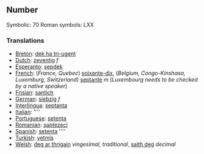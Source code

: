 ==Number==

Symbolic: 70
Roman symbols: LXX

===Translations===

*[[Breton]]: [[dek ha tri-ugent]]
*[[Dutch]]: [[zeventig]] ''f''
*[[Esperanto]]: [[sepdek]]
*[[French]]: (''France, Quebec'') [[soixante-dix]], (''Belgium, Congo-Kinshasa, Luxemburg, Switzerland'') [[septante]] ''m'' (''Luxembourg needs to be checked by a native speaker'')
*[[Frisian]]: [[santich]]
*[[German]]: [[siebzig]] ''f''
*[[Interlingua]]: [[septanta]]
*[[Italian]]: [[]] ''''
*[[Portuguese]]: [[setenta]]
*[[Romanian]]: [[şaptezeci]]
*[[Spanish]]: [[setenta]] ''''
*[[Turkish]]: [[yetmiş]]
*[[Welsh]]: [[deg ar thrigain]] ''vingesimal, traditional'', [[saith deg]] ''decimal''
